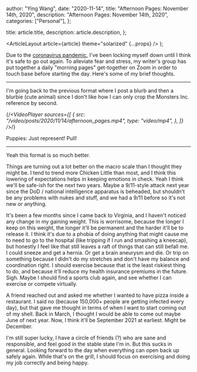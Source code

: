
  author: "Ying Wang",
  date: "2020-11-14",
  title: "Afternoon Pages: November 14th, 2020",
  description: "Afternoon Pages: November 14th, 2020",
  categories: ["Personal"],
};

  title: article.title,
  description: article.description,
};

  <ArticleLayout article={article} theme="solarized" {...props} />
);

Due to the [coronavirus
pandemic](https://en.wikipedia.org/wiki/2019-20_coronavirus_pandemic), I've been
locking myself down until I think it's safe to go out again. To alleviate fear
and stress, my writer's group has put together a daily "morning pages"
get-together on Zoom in order to touch base before starting the day. Here's some
of my brief thoughts.

---

I'm going back to the previous format where I post a blurb and then a blurbie
(cute animal) since I don't like how I can only crop the Monsters Inc. reference
by second.

{/_<VideoPlayer
sources={[
{
src: "/video/posts/2020/11/14/afternoon_pages.mp4",
type: "video/mp4",
},
]}
/>_/}

Puppies: Just represent! Pull!

---

Yeah this format is so much better.

Things are turning out a lot better on the macro scale than I thought they might
be. I tend to trend more Chicken Little than most, and I think this lowering of
expectations helps in keeping emotions in check. Yeah I think we'll be safe-ish
for the next two years. Maybe a 9/11-style attack next year since the DoD /
national intelligence apparatus is beheaded, but shouldn't be any problems with
nukes and stuff, and we had a 9/11 before so it's not new or anything.

It's been a few months since I came back to Virginia, and I haven't noticed any
change in my gaining weight. This is worrisome, because the longer I keep on
this weight, the longer it'll be permanent and the harder it'll be to release
it. I think it's due to a phobia of doing anything that might cause me to need
to go to the hospital (like tripping if I run and smashing a kneecap), but
honestly I feel like that still leaves a raft of things that can still befall
me. I could sneeze and get a hernia. Or get a brain aneurysm and die. Or trip on
something because I didn't do my stretches and don't have my balance and
coordination right. I should exercise because that is the least riskiest thing
to do, and because it'll reduce my health insurance premiums in the future.
Sigh. Maybe I should find a sports club again, and see whether I can exercise or
compete virtually.

A friend reached out and asked me whether I wanted to have pizza inside a
restaurant. I said no (because 150,000+ people are getting infected every day),
but that gave me thought in terms of when I want to start coming out of my
shell. Back in March, I thought I would be able to come out maybe June of next
year. Now, I think it'll be September 2021 at earliest. Might be December.

I'm still super lucky, I have a circle of friends (?) who are sane and
responsible, and feel good in the stable state I'm in. But this sucks in
general. Looking forward to the day when everything can open back up safely
again. While that's on the grill, I should focus on exercising and doing my job
correctly and being happy.

